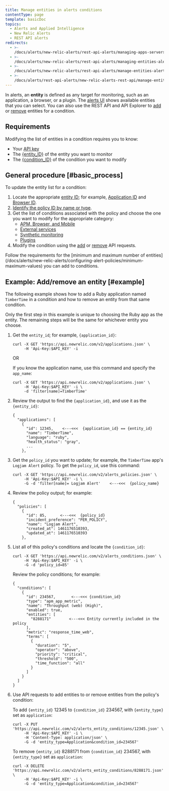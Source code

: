 ```yaml
---
title: Manage entities in alerts conditions
contentType: page
template: basicDoc
topics:
  - Alerts and Applied Intelligence
  - New Relic Alerts
  - REST API alerts
redirects:
  - >-
    /docs/alerts/new-relic-alerts/rest-api-alerts/managing-apps-servers-alerts-conditions/
  - >-
    /docs/alerts/new-relic-alerts/rest-api-alerts/managing-entities-alerts-conditions/
  - >-
    /docs/alerts/new-relic-alerts/rest-api-alerts/manage-entities-alerts-conditions/
  - >-
    /docs/alerts/rest-api-alerts/new-relic-alerts-rest-api/manage-entities-alerts-conditions/
---
```


In alerts, an **entity** is defined as any target for monitoring, such as an application, a browser, or a plugin. The [alerts UI](/docs/alerts/new-relic-alerts/defining-conditions/select-product-targets-alert-condition) shows available entities that you can select. You can also use the REST API and API Explorer to [add](https://rpm.newrelic.com/api/explore/alerts_entity_conditions/add) or [remove](https://rpm.newrelic.com/api/explore/alerts_entity_conditions/remove) entities for a condition.

## Requirements

Modifying the list of entities in a condition requires you to know:

* Your [API key](/docs/apis/rest-api-v2/getting-started/introduction-new-relic-rest-api-v2#api_key)
* The [&#x7B;entity_ID}](/docs/alerts/new-relic-alerts/getting-started/alerts-glossary#alert-entity) of the entity you want to monitor
* The [&#x7B;condition_ID}](/docs/alerts/new-relic-alerts/getting-started/alerts-glossary#alert-condition) of the condition you want to modify

## General procedure [#basic_process]

To update the entity list for a condition:

1. Locate the appropriate [entity ID](/docs/alerts/new-relic-alerts/getting-started/alerts-glossary#alert-entity); for example, [Application ID](/docs/apis/rest-api-v2/requirements/listing-host-instance-application-server-ids) and [Browser ID](/docs/apis/rest-api-v2/browser-examples-v2/adding-or-listing-browser-apps-api-v2#specific-browser-app).
2. [Identify the policy ID by name or type](/docs/apm/apis/alert-examples-v2/listing-policies-api-v2#single_policy).
3. Get the list of conditions associated with the policy and choose the one you want to modify for the appropriate category:
   * [APM, Browser, and Mobile](/docs/alerts/new-relic-alerts/rest-api-alerts/rest-api-calls-new-relic-alerts#conditions)
   * [External services](/docs/alerts/new-relic-alerts/rest-api-alerts/rest-api-calls-new-relic-alerts#ext-services-conditions)
   * [Synthetic monitoring](/docs/alerts/new-relic-alerts/rest-api-alerts/rest-api-calls-new-relic-alerts#synthetics-conditions)
   * [Plugins](/docs/alerts/new-relic-alerts/rest-api-alerts/rest-api-calls-new-relic-alerts#plugins-conditions)
4. Modify the condition using the [add](/docs/alerts/new-relic-alerts/rest-api-alerts/rest-api-calls-new-relic-alerts#add-entity) or [remove](/docs/alerts/new-relic-alerts/rest-api-alerts/rest-api-calls-new-relic-alerts#remove_entity) API requests.

<Callout variant="important">
  Follow the requirements for the [minimum and maximum number of entities](/docs/alerts/new-relic-alerts/configuring-alert-policies/minimum-maximum-values) you can add to conditions.
</Callout>

## Example: Add/remove an entity [#example]

The following example shows how to add a Ruby application named `TimberTime` in a condition and how to remove an entity from that same condition.

Only the first step in this example is unique to choosing the Ruby app as the entity. The remaining steps will be the same for whichever entity you choose.

1. Get the `entity_id`; for example, `{application_id}`:

   ```
   curl -X GET 'https://api.newrelic.com/v2/applications.json' \
        -H 'Api-Key:$API_KEY' -i
   ```

   OR

   If you know the application name, use this command and specify the `app_name`:

   ```
   curl -X GET 'https://api.newrelic.com/v2/applications.json' \
        -H 'Api-Key:$API_KEY' -i \
        -d 'filter[name]=TimberTime'
   ```
2. Review the output to find the `{application_id}`, and use it as the `{entity_id}`:

   ```
   {
     "applications": [
       {
         "id": 12345,    <---<<<  {application_id} == {entity_id}
         "name": "TimberTime",
         "language": "ruby",
         "health_status": "gray",
         ...
       },
   ```
3. Get the `policy_id` you want to update; for example, the `TimberTime` app's `Logjam Alert` policy. To get the `policy_id`, use this command:

   ```
   curl -X GET 'https://api.newrelic.com/v2/alerts_policies.json' \
        -H 'Api-Key:$API_KEY' -i \
        -G -d 'filter[name]= Logjam Alert'    <---<<<  {policy_name}
   ```
4. Review the policy output; for example:

   ```
   {
     "policies": [
       {
         "id": 85,      <---<<<  {policy_id}
         "incident_preference": "PER_POLICY",
         "name": "Logjam Alert",
         "created_at": 1461176510393,
         "updated_at": 1461176510393
       },
   ```
5. List all of this policy's conditions and locate the `{condition_id}`:

   ```
   curl -X GET 'https://api.newrelic.com/v2/alerts_conditions.json' \
        -H 'Api-Key:$API_KEY' -i \
        -G -d 'policy_id=85'
   ```

   Review the policy conditions; for example:

   ```
   {
     "conditions": [
       {
         "id": 234567,       <---<<< {condition_id}
         "type": "apm_app_metric",
         "name": "Throughput (web) (High)",
         "enabled": true,
         "entities": [
           "8288171"        <---<<< Entity currently included in the policy
         ],
         "metric": "response_time_web",
         "terms": [
           {
             "duration": "5",
             "operator": "above",
             "priority": "critical",
             "threshold": "500",
             "time_function": "all"
           }
         ]
       }
     ]
   }
   ```
6. Use API requests to add entities to or remove entities from the policy's condition:

   To add `{entity_id}` 12345 to `{condition_id}` 234567, with `{entity_type}` set as `application`:

   ```
   curl -X PUT 'https://api.newrelic.com/v2/alerts_entity_conditions/12345.json' \
        -H 'Api-Key:$API_KEY' -i \
        -H 'Content-Type: application/json' \
        -G -d 'entity_type=Application&condition_id=234567'
   ```

   To remove `{entity_id}` 8288171 from `{condition_id}` 234567, with `{entity_type}` set as `application`:

   ```
   curl -X DELETE 'https://api.newrelic.com/v2/alerts_entity_conditions/8288171.json' \
        -H 'Api-Key:$API_KEY' -i \
        -G -d 'entity_type=Application&condition_id=234567'
   ```

